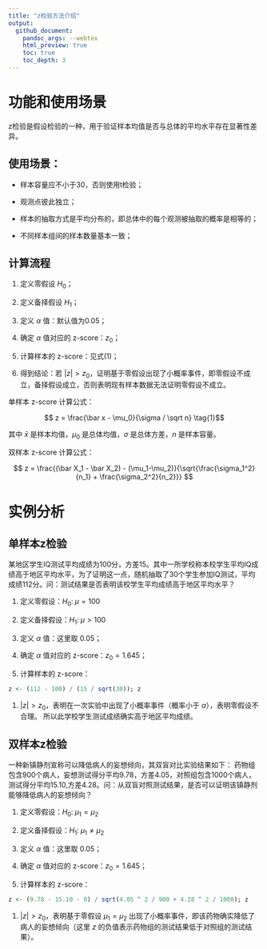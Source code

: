 ```yaml
---
title: "z检验方法介绍"
output:
  github_document:
    pandoc_args: --webtex
    html_preview: true
    toc: true
    toc_depth: 3
---
```


# 功能和使用场景

z检验是假设检验的一种，用于验证样本均值是否与总体的平均水平存在显著性差异。

## 使用场景：

* 样本容量应不小于30，否则使用t检验；

* 观测点彼此独立；

* 样本的抽取方式是平均分布的，即总体中的每个观测被抽取的概率是相等的；

* 不同样本组间的样本数量基本一致；

## 计算流程

1. 定义零假设 $H_0$；

1. 定义备择假设 $H_1$；

1. 定义 $\alpha$ 值：默认值为0.05；

1. 确定 $\alpha$ 值对应的 z-score：$z_0$；

1. 计算样本的 z-score：见式(1)；

1. 得到结论：若 $|z| \gt z_0$，证明基于零假设出现了小概率事件，即零假设不成立，备择假设成立，否则表明现有样本数据无法证明零假设不成立。

单样本 z-score 计算公式：

$$ z = \frac{\bar x - \mu_0}{\sigma / \sqrt n} \tag{1}$$

其中 $\bar x$ 是样本均值，$\mu_0$ 是总体均值，$\sigma$ 是总体方差，$n$ 是样本容量。

双样本 z-score 计算公式：

$$
z = \frac{(\bar X_1 - \bar X_2) - (\mu_1-\mu_2)}{\sqrt{\frac{\sigma_1^2}{n_1} + \frac{\sigma_2^2}{n_2}}}
$$

# 实例分析

## 单样本z检验

某地区学生IQ测试平均成绩为100分，方差15。其中一所学校称本校学生平均IQ成绩高于地区平均水平，为了证明这一点，随机抽取了30个学生参加IQ测试，平均成绩112分。问：测试结果是否表明该校学生平均成绩高于地区平均水平？

1. 定义零假设：$H_0: \; \mu = 100$

1. 定义备择假设：$H_1: \; \mu \gt 100$

1. 定义 $\alpha$ 值：这里取 0.05；

1. 确定 $\alpha$ 值对应的 z-score：$z_0 = 1.645$；

1. 计算样本的 z-score：
```r
z <- (112 - 100) / (15 / sqrt(30)); z
```

1. $|z| \gt z_0$，表明在一次实验中出现了小概率事件（概率小于 $\alpha$），表明零假设不合理。
所以此学校学生测试成绩确实高于地区平均成绩。


## 双样本z检验

一种新镇静剂宣称可以降低病人的妄想倾向，其双盲对比实验结果如下：
药物组包含900个病人，妄想测试得分平均9.78，方差4.05，对照组包含1000个病人，测试得分平均15.10,方差4.28。问：从双盲对照测试结果，是否可以证明该镇静剂能够降低病人的妄想倾向？

1. 定义零假设：$H_0: \; \mu_1 = \mu_2$

1. 定义备择假设：$H_1: \; \mu_1 \ne \mu_2$

1. 定义 $\alpha$ 值：这里取 0.05；

1. 确定 $\alpha$ 值对应的 z-score：$z_0 = 1.645$；

1. 计算样本的 z-score：
```r
z <- (9.78 - 15.10 - 0) / sqrt(4.05 ^ 2 / 900 + 4.28 ^ 2 / 1000); z
```

1. $|z| \gt z_0$，表明基于零假设 $\mu_1 = \mu_2$ 出现了小概率事件，即该药物确实降低了病人的妄想倾向（这里 $z$ 的负值表示药物组的测试结果低于对照组的测试结果）。